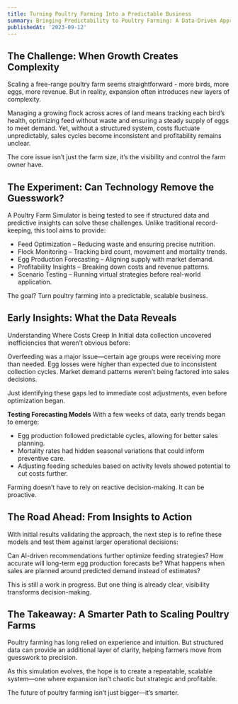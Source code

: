 ```yaml
---
title: Turning Poultry Farming Into a Predictable Business 
summary: Bringing Predictability to Poultry Farming: A Data-Driven Approach
publishedAt: '2023-09-12'
---
```


## **The Challenge: When Growth Creates Complexity**

Scaling a free-range poultry farm seems straightforward - more birds, more eggs, more revenue. 
But in reality, expansion often introduces new layers of complexity.

Managing a growing flock across acres of land means tracking each bird’s health, optimizing feed without waste and ensuring a steady supply of eggs to meet demand. 
Yet, without a structured system, costs fluctuate unpredictably, sales cycles become inconsistent and profitability remains unclear.

The core issue isn’t just the farm size, it’s the visibility and control the farm owner have.

## **The Experiment: Can Technology Remove the Guesswork?**

A Poultry Farm Simulator is being tested to see if structured data and predictive insights can solve these challenges. Unlike traditional record-keeping, this tool aims to provide:

- Feed Optimization – Reducing waste and ensuring precise nutrition.
- Flock Monitoring – Tracking bird count, movement and mortality trends.
- Egg Production Forecasting – Aligning supply with market demand.
- Profitability Insights – Breaking down costs and revenue patterns.
- Scenario Testing – Running virtual strategies before real-world application.

The goal? Turn poultry farming into a predictable, scalable business.

## **Early Insights: What the Data Reveals**

Understanding Where Costs Creep In
Initial data collection uncovered inefficiencies that weren’t obvious before:

Overfeeding was a major issue—certain age groups were receiving more than needed.
Egg losses were higher than expected due to inconsistent collection cycles.
Market demand patterns weren’t being factored into sales decisions.

Just identifying these gaps led to immediate cost adjustments, even before optimization began.

**Testing Forecasting Models**
With a few weeks of data, early trends began to emerge:

- Egg production followed predictable cycles, allowing for better sales planning.
- Mortality rates had hidden seasonal variations that could inform preventive care.
- Adjusting feeding schedules based on activity levels showed potential to cut costs further.

Farming doesn’t have to rely on reactive decision-making. It can be proactive. 

## **The Road Ahead: From Insights to Action**
With initial results validating the approach, the next step is to refine these models and test them against larger operational decisions:

Can AI-driven recommendations further optimize feeding strategies?
How accurate will long-term egg production forecasts be?
What happens when sales are planned around predicted demand instead of estimates?

This is still a work in progress. But one thing is already clear, visibility transforms decision-making.

## **The Takeaway: A Smarter Path to Scaling Poultry Farms**

Poultry farming has long relied on experience and intuition. But structured data can provide an additional layer of clarity, helping farmers move from guesswork to precision.

As this simulation evolves, the hope is to create a repeatable, scalable system—one where expansion isn’t chaotic but strategic and profitable.

The future of poultry farming isn’t just bigger—it’s smarter.